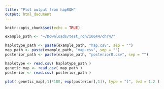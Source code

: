 ```yaml
---
title: "Plot output from hapROH"
output: html_document
---
```


```r
knitr::opts_chunk$set(echo = TRUE)
```

```r
example_path <- "~/Downloads/test_roh/I0644/chr4/"
```

```r
haplotype_path <- paste(example_path, "hap.csv", sep = "")
map_path <- paste(example_path, "map.csv", sep = "")
posterior_path <- paste(example_path, "posterior0.csv", sep = "")

haplotype <- read.csv( haplotype_path )
genetic_map <- read.csv( map_path )
posterior <- read.csv( posterior_path )

plot( genetic_map[,1]*100, exp(posterior[,1]), type = "l", lwd = 1.2 )

```

